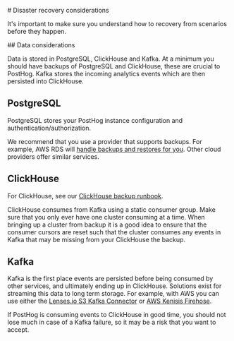 # Disaster recovery considerations

It's important to make sure you understand how to recovery from scenarios before 
they happen.

## Data considerations

Data is stored in PostgreSQL, ClickHouse and Kafka. At a minimum you should have 
backups of PostgreSQL and ClickHouse, these are crucial to PostHog. Kafka stores 
the incoming analytics events which are then persisted into ClickHouse.

## PostgreSQL

PostgreSQL stores your PostHog instance configuration and authentication/authorization.

We recommend that you use a provider that supports backups. For 
example, AWS RDS will [handle backups and restores for you](https://aws.amazon.com/rds/features/backup/).
Other cloud providers offer similar services.

## ClickHouse

For ClickHouse, see our [ClickHouse backup runbook](/docs/self-host/runbook/clickhouse/backup). 

ClickHouse consumes from Kafka using a static consumer group. Make sure that you
only ever have one cluster consuming at a time. When bringing up a cluster from backup
it is a good idea to ensure that the consumer cursors are reset such that the cluster 
consumes any events in Kafka that may be missing from your ClickHouse the backup.

## Kafka

Kafka is the first place events are persisted before being consumed by other services, 
and ultimately ending up in ClickHouse. Solutions exist for streaming this data to 
long term storage. For example, with AWS you can use either the 
[Lenses.io S3 Kafka Connector](https://aws.amazon.com/blogs/big-data/back-up-and-restore-kafka-topic-data-using-amazon-msk-connect/) 
or [AWS Kenisis Firehose](https://aws.amazon.com/blogs/architecture/amazon-msk-backup-for-archival-replay-or-analytics/).

If PostHog is consuming events to ClickHouse in good time, you should not lose much 
in case of a Kafka failure, so it may be a risk that you want to accept.
